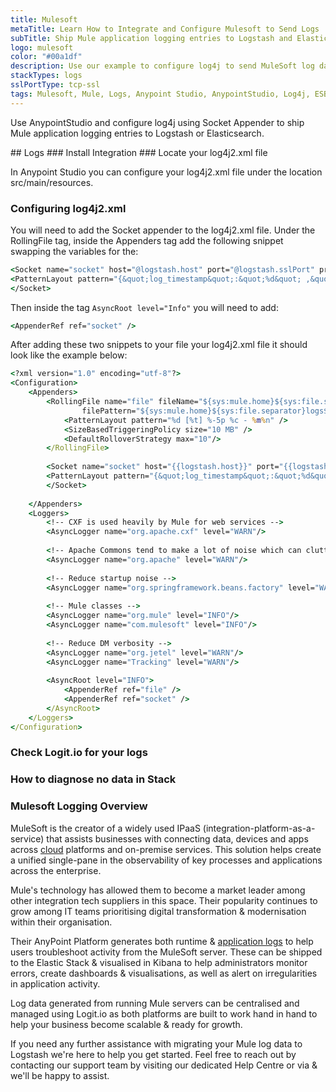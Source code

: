 ```yaml
---
title: Mulesoft
metaTitle: Learn How to Integrate and Configure Mulesoft to Send Logs
subTitle: Ship Mule application logging entries to Logstash and Elasticsearch using Socket Appender
logo: mulesoft
color: "#00a1df"
description: Use our example to configure log4j to send MuleSoft log data to Logit.io. Start shipping Mule application logging entries to Logstash or Elasticsearch.
stackTypes: logs
sslPortType: tcp-ssl
tags: Mulesoft, Mule, Logs, Anypoint Studio, AnypointStudio, Log4j, ESB
---
```


Use AnypointStudio and configure log4j using Socket Appender to ship Mule application logging entries to Logstash or Elasticsearch.

<Steps>
  ## Logs
  ### Install Integration
  <InstallIntegration/>
### Locate your log4j2.xml file

In Anypoint Studio you can configure your log4j2.xml file under the location src/main/resources.

### Configuring log4j2.xml

You will need to add the Socket appender to the log4j2.xml file. Under the RollingFile tag, inside the Appenders tag add the following snippet swapping the variables for the:
```cmd copy
<Socket name="socket" host="@logstash.host" port="@logstash.sslPort" protocol="ssl">
<PatternLayout pattern="{&quot;log_timestamp&quot;:&quot;%d&quot; ,&quot;log_thread&quot;:&quot;[%t]&quot; , &quot;log_level&quot;:&quot;%-5p&quot; , %m}%n" /> 
</Socket>
```

Then inside the tag `AsyncRoot level="Info"` you will need to add:
```cmd copy
<AppenderRef ref="socket" />
```

After adding these two snippets to your file your log4j2.xml file it should look like the example below:
```cmd copy
<?xml version="1.0" encoding="utf-8"?>
<Configuration>
    <Appenders>
        <RollingFile name="file" fileName="${sys:mule.home}${sys:file.separator}logs${sys:file.separator}test.log" 
                filePattern="${sys:mule.home}${sys:file.separator}logs${sys:file.separator}test-%i.log">
            <PatternLayout pattern="%d [%t] %-5p %c - %m%n" />
            <SizeBasedTriggeringPolicy size="10 MB" />
            <DefaultRolloverStrategy max="10"/>
        </RollingFile>
        
        <Socket name="socket" host="{{logstash.host}}" port="{{logstash.sslPort}}" protocol="ssl">
        <PatternLayout pattern="{&quot;log_timestamp&quot;:&quot;%d&quot; ,&quot;log_thread&quot;:&quot;[%t]&quot; , &quot;log_level&quot;:&quot;%-5p&quot; , %m}%n" /> 
        </Socket>
        
    </Appenders>
    <Loggers>
        <!-- CXF is used heavily by Mule for web services -->
        <AsyncLogger name="org.apache.cxf" level="WARN"/>
        
        <!-- Apache Commons tend to make a lot of noise which can clutter the log-->
        <AsyncLogger name="org.apache" level="WARN"/>
        
        <!-- Reduce startup noise -->
        <AsyncLogger name="org.springframework.beans.factory" level="WARN"/>
        
        <!-- Mule classes -->
        <AsyncLogger name="org.mule" level="INFO"/>
        <AsyncLogger name="com.mulesoft" level="INFO"/>
        
        <!-- Reduce DM verbosity -->
        <AsyncLogger name="org.jetel" level="WARN"/>
        <AsyncLogger name="Tracking" level="WARN"/>
        
        <AsyncRoot level="INFO">
            <AppenderRef ref="file" />
            <AppenderRef ref="socket" />
        </AsyncRoot>
    </Loggers>
</Configuration>
```

### Check Logit.io for your logs
<LaunchStack utmMedium="logs" utmCampaign="mulesoft" source="mulesoft" />

### How to diagnose no data in Stack

<DiagnoseNoData />

</Steps>

### Mulesoft Logging Overview

MuleSoft is the creator of a widely used IPaaS (integration-platform-as-a-service) that assists businesses with 
connecting data, devices and apps across [cloud](https://logit.io/solutions/monitoring/cloud-monitoring) platforms 
and on-premise services. This solution helps create a unified single-pane in the observability of key processes 
and applications across the enterprise.
                    
Mule's technology has allowed them to become a market leader among other integration tech suppliers in this space. 
Their popularity continues to grow among IT teams prioritising digital transformation & modernisation within their 
organisation.

Their AnyPoint Platform generates both runtime & [application logs](https://logit.io/platform/logging/logging-as-a-service/application-logging/) 
to help users troubleshoot activity from the MuleSoft server. These can be shipped to the Elastic Stack & visualised in Kibana 
to help administrators monitor errors, create dashboards & visualisations, as well as alert on irregularities in application 
activity.  

Log data generated from running Mule servers can be centralised and managed using Logit.io as both platforms are 
built to work hand in hand to help your business become scalable & ready for growth.  

If you need any further assistance with migrating your Mule log data to Logstash we're here to help you get started. 
Feel free to reach out by contacting our support team by visiting our dedicated Help Centre or via <IntercomButton text="live chat"/> & we'll be happy to assist.
